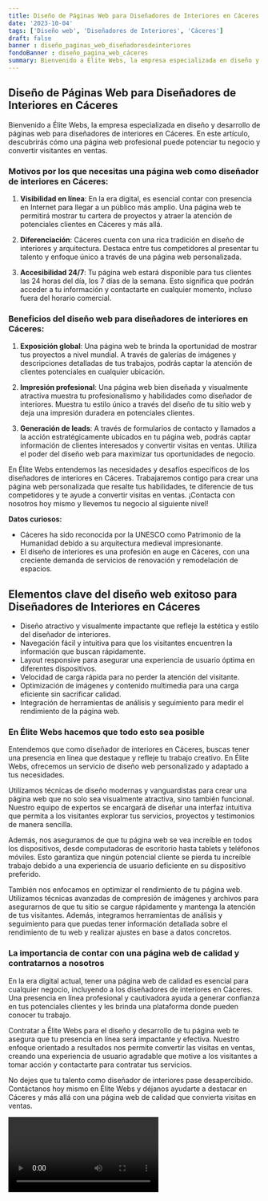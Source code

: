 ```yaml
---
title: Diseño de Páginas Web para Diseñadores de Interiores en Cáceres
date: '2023-10-04'
tags: ['Diseño web', 'Diseñadores de Interiores', 'Cáceres']
draft: false
banner : diseño_paginas_web_diseñadoresdeinteriores
fondoBanner : diseño_pagina_web_cáceres
summary: Bienvenido a Élite Webs, la empresa especializada en diseño y desarrollo de páginas web para diseñadores de interiores en Cáceres. En este artículo, descubrirás cómo una página web profesional puede potenciar tu negocio y convertir visitantes en ventas.
---
```


## Diseño de Páginas Web para Diseñadores de Interiores en Cáceres

Bienvenido a Élite Webs, la empresa especializada en diseño y desarrollo de páginas web para diseñadores de interiores en Cáceres. En este artículo, descubrirás cómo una página web profesional puede potenciar tu negocio y convertir visitantes en ventas.

### Motivos por los que necesitas una página web como diseñador de interiores en Cáceres:

1. **Visibilidad en línea**: En la era digital, es esencial contar con presencia en Internet para llegar a un público más amplio. Una página web te permitirá mostrar tu cartera de proyectos y atraer la atención de potenciales clientes en Cáceres y más allá.

2. **Diferenciación**: Cáceres cuenta con una rica tradición en diseño de interiores y arquitectura. Destaca entre tus competidores al presentar tu talento y enfoque único a través de una página web personalizada.

3. **Accesibilidad 24/7**: Tu página web estará disponible para tus clientes las 24 horas del día, los 7 días de la semana. Esto significa que podrán acceder a tu información y contactarte en cualquier momento, incluso fuera del horario comercial.

### Beneficios del diseño web para diseñadores de interiores en Cáceres:

1. **Exposición global**: Una página web te brinda la oportunidad de mostrar tus proyectos a nivel mundial. A través de galerías de imágenes y descripciones detalladas de tus trabajos, podrás captar la atención de clientes potenciales en cualquier ubicación.

2. **Impresión profesional**: Una página web bien diseñada y visualmente atractiva muestra tu profesionalismo y habilidades como diseñador de interiores. Muestra tu estilo único a través del diseño de tu sitio web y deja una impresión duradera en potenciales clientes.

3. **Generación de leads**: A través de formularios de contacto y llamados a la acción estratégicamente ubicados en tu página web, podrás captar información de clientes interesados y convertir visitas en ventas. Utiliza el poder del diseño web para maximizar tus oportunidades de negocio.

En Élite Webs entendemos las necesidades y desafíos específicos de los diseñadores de interiores en Cáceres. Trabajaremos contigo para crear una página web personalizada que resalte tus habilidades, te diferencie de tus competidores y te ayude a convertir visitas en ventas. ¡Contacta con nosotros hoy mismo y llevemos tu negocio al siguiente nivel!

**Datos curiosos:** 
- Cáceres ha sido reconocida por la UNESCO como Patrimonio de la Humanidad debido a su arquitectura medieval impresionante.
- El diseño de interiores es una profesión en auge en Cáceres, con una creciente demanda de servicios de renovación y remodelación de espacios.

<GifSeo />

<Cta />

## Elementos clave del diseño web exitoso para Diseñadores de Interiores en Cáceres

- Diseño atractivo y visualmente impactante que refleje la estética y estilo del diseñador de interiores.
- Navegación fácil y intuitiva para que los visitantes encuentren la información que buscan rápidamente.
- Layout responsive para asegurar una experiencia de usuario óptima en diferentes dispositivos.
- Velocidad de carga rápida para no perder la atención del visitante.
- Optimización de imágenes y contenido multimedia para una carga eficiente sin sacrificar calidad.
- Integración de herramientas de análisis y seguimiento para medir el rendimiento de la página web.

### En Élite Webs hacemos que todo esto sea posible

Entendemos que como diseñador de interiores en Cáceres, buscas tener una presencia en línea que destaque y refleje tu trabajo creativo. En Élite Webs, ofrecemos un servicio de diseño web personalizado y adaptado a tus necesidades.

Utilizamos técnicas de diseño modernas y vanguardistas para crear una página web que no solo sea visualmente atractiva, sino también funcional. Nuestro equipo de expertos se encargará de diseñar una interfaz intuitiva que permita a los visitantes explorar tus servicios, proyectos y testimonios de manera sencilla.

Además, nos aseguramos de que tu página web se vea increíble en todos los dispositivos, desde computadoras de escritorio hasta tablets y teléfonos móviles. Esto garantiza que ningún potencial cliente se pierda tu increíble trabajo debido a una experiencia de usuario deficiente en su dispositivo preferido.

También nos enfocamos en optimizar el rendimiento de tu página web. Utilizamos técnicas avanzadas de compresión de imágenes y archivos para asegurarnos de que tu sitio se cargue rápidamente y mantenga la atención de tus visitantes. Además, integramos herramientas de análisis y seguimiento para que puedas tener información detallada sobre el rendimiento de tu web y realizar ajustes en base a datos concretos.

### La importancia de contar con una página web de calidad y contratarnos a nosotros

En la era digital actual, tener una página web de calidad es esencial para cualquier negocio, incluyendo a los diseñadores de interiores en Cáceres. Una presencia en línea profesional y cautivadora ayuda a generar confianza en tus potenciales clientes y les brinda una plataforma donde pueden conocer tu trabajo.

Contratar a Élite Webs para el diseño y desarrollo de tu página web te asegura que tu presencia en línea será impactante y efectiva. Nuestro enfoque orientado a resultados nos permite convertir las visitas en ventas, creando una experiencia de usuario agradable que motive a los visitantes a tomar acción y contactarte para contratar tus servicios.

No dejes que tu talento como diseñador de interiores pase desapercibido. Contáctanos hoy mismo en Élite Webs y déjanos ayudarte a destacar en Cáceres y más allá con una página web de calidad que convierta visitas en ventas.

<Video />

<CtaBot job='Diseñadores de Interiores' city='Cáceres'/>

<Gmaps query='Cáceres+españa+maps' />